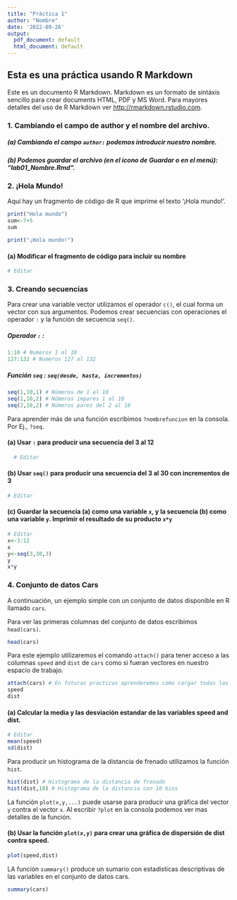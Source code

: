 ```yaml
---
title: "Práctica 1"
author: "Nombre"
date: '2022-09-26'
output:
  pdf_document: default
  html_document: default
---
```


## Esta es una práctica usando R Markdown

Este es un documento R Markdown. Markdown es un formato de sintáxis sencillo para crear documents HTML, PDF y MS Word. Para mayores detalles del uso de R Markdown ver <http://rmarkdown.rstudio.com>.

### 1. Cambiando el campo de author y el nombre del archivo.

##### (a) Cambiando el campo `author:` podemos introducir nuestro nombre.

##### (b) Podemos guardar el archivo (en el icono de Guardar o en el menú): "lab01_Nombre.Rmd".

### 2.  ¡Hola Mundo!

Aquí hay un fragmento de código de R que imprime el texto '¡Hola mundo!'.

```r
print("Hola mundo")
sum<-7+5
sum
```


```r
print("¡Hola mundo!")
```


#### (a) Modificar el fragmento de código para incluir su nombre
```r
# Editar

```


### 3.  Creando secuencias
Para crear una variable vector utilizamos el operador `c()`, el cual forma un vector con sus argumentos.  Podemos crear secuencias con operaciones el operador `:` y la función de secuencia `seq()`.

##### Operador `:` : 
```r
1:10 # Numeros 1 al 10
127:132 # Numeros 127 al 132
```

##### Función `seq` : `seq(desde, hasta, incrementos)`
```r
seq(1,10,1) # Números de 1 al 10
seq(1,10,2) # Números impares 1 al 10
seq(2,10,2) # Números pares del 2 al 10
```

Para aprender más de una función escribimos `?nombrefuncion` en la consola.  Por Ej., `?seq`.

#### (a) Usar `:` para producir una secuencia del 3 al 12
```r
  # Editar

```

#### (b) Usar `seq()` para producir una secuencia del 3 al 30 con incrementos de 3
```r
# Editar
```

#### (c) Guardar la secuencia (a) como una variable `x`, y la secuencia (b) como una variable `y`.  Imprimir el resultado de su producto `x*y`
```r
# Editar
x<-3:12
x
y<-seq(3,30,3)
y
x*y
```


### 4. Conjunto de datos Cars 

A continuación, un ejemplo simple con un conjunto de datos disponible en R llamado `cars`.

Para ver las primeras columnas del conjunto de datos escribimos `head(cars)`.

```r
head(cars)
```
Para este ejemplo utilizaremos el comando `attach()` para tener acceso a las columnas `speed` and `dist` de `cars` como si fueran vectores en nuestro espacio de trabajo.

```r
attach(cars) # En futuras practicas aprenderemos como cargar todas las columnas
speed
dist

```

#### (a) Calcular la media y las desviación estandar de las variables speed and dist.
```r
# Editar
mean(speed)
sd(dist)
```

 Para producir un histograma de la distancia de frenado utilizamos la función `hist`.
```r
hist(dist) # Histograma de la distancia de frenado
hist(dist,10) # Histograma de la distancia con 10 bins
```

La función `plot(x,y,...)` puede usarse para producir una gráfica del vector `y` contra el vector `x`.  Al escribir `?plot` en la consola podemos ver mas detalles de la función. 

#### (b) Usar la función `plot(x,y)` para crear una gráfica de dispersión de dist contra speed.
```r
plot(speed,dist)
```

LA función `summary()` produce un sumario con estadisticas descriptivas de las variables en el conjunto de datos cars. 

```r
summary(cars)
```


